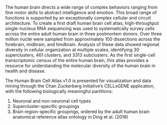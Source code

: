 The human brain directs a wide range of complex behaviors ranging from fine motor skills to abstract intelligence and emotion. This broad range of functions is supported by an exceptionally complex cellular and circuit architecture. To create a first draft human brain cell atlas, high-throughput single-nucleus RNA sequencing was used to systematically survey cells across the entire adult human brain in three postmortem donors. Over three million nuclei were sampled from approximately 100 dissections across the forebrain, midbrain, and hindbrain. Analysis of these data showed regional diversity in cellular organization at multiple scales, identifying 30 superclusters, 461 clusters, and 3313 subclusters. As the first single-cell transcriptomic census of the entire human brain, this atlas provides a resource for understanding the molecular diversity of the human brain in health and disease.

The Human Brain Cell Atlas v1.0 is presented for visualization and data mining through the Chan Zuckerberg Initiative’s CELLxGENE application, with the following biologically meaningful partitions:

1. Neuronal and non-neuronal cell types
1. Supercluster-specific groupings
1. Brain region-specific groupings, ordered by the adult human brain anatomical reference atlas ontology in Ding et al. (2016)
